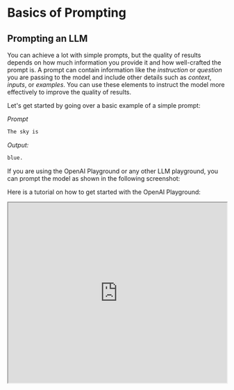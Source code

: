 # Basics of Prompting


## Prompting an LLM

You can achieve a lot with simple prompts, but the quality of results depends on how much information you provide it and how well-crafted the prompt is. A prompt can contain information like the *instruction* or *question* you are passing to the model and include other details such as *context*, *inputs*, or *examples*. You can use these elements to instruct the model more effectively to improve the quality of results.

Let's get started by going over a basic example of a simple prompt:

*Prompt*

```md
The sky is
```

*Output:*
```md
blue.
```

If you are using the OpenAI Playground or any other LLM playground, you can prompt the model as shown in the following screenshot:

<Screenshot src={INTRO1} alt="INTRO1" />

Here is a tutorial on how to get started with the OpenAI Playground:

<iframe width="100%"
  height="415px"
  src="https://www.youtube.com/embed/iwYtzPJELkk?si=irua5h_wHrkNCY0V" allow="accelerometer; autoplay; clipboard-write; encrypted-media; gyroscope; picture-in-picture"
  allowFullScreen
  />


Something to note is that when using the OpenAI chat models like `gpt-3.5-turbo` or `gpt-4`, you can structure your prompt using three different roles: `system`, `user`, and `assistant`. The system message is not required but helps to set the overall behavior of the assistant. The example above only includes a user message which you can use to directly prompt the model. For simplicity, all of the examples, except when it's explicitly mentioned, will use only the `user` message to prompt the `gpt-3.5-turbo` model. The `assistant` message in the example above corresponds to the model response. You can also define an assistant message to pass examples of the desired behavior you want. You can learn more about working with chat models [here](https://www.promptingguide.ai/models/chatgpt).

You can observe from the prompt example above that the language model responds with a sequence of tokens that make sense given the context `"The sky is"`. The output might be unexpected or far from the task you want to accomplish. In fact, this basic example highlights the necessity to provide more context or instructions on what specifically you want to achieve with the system. This is what prompt engineering is all about.

Let's try to improve it a bit:

*Prompt:*
```
Complete the sentence: 

The sky is
```

*Output:*

```
blue during the day and dark at night.
```

Is that better? Well, with the prompt above you are instructing the model to complete the sentence so the result looks a lot better as it follows exactly what you told it to do ("complete the sentence"). This approach of designing effective prompts to instruct the model to perform a desired task is what's referred to as **prompt engineering** in this guide. 

The example above is a basic illustration of what's possible with LLMs today. Today's LLMs are able to perform all kinds of advanced tasks that range from text summarization to mathematical reasoning to code generation.

## Prompt Formatting

You have tried a very simple prompt above. A standard prompt has the following format:

```
<Question>?
```

or 

```
<Instruction>
```
 
You can format this into a question answering (QA) format, which is standard in a lot of QA datasets, as follows:

```
Q: <Question>?
A: 
```

When prompting like the above, it's also referred to as *zero-shot prompting*, i.e., you are directly prompting the model for a response without any examples or demonstrations about the task you want it to achieve. Some large language models have the ability to perform zero-shot prompting but it depends on the complexity and knowledge of the task at hand and the tasks the model was trained to perform good on.

A concrete prompt example is as follows:

*Prompt*
```
Q: What is prompt engineering?
```

With some of the more recent models you can skip the "Q:" part as it is implied and understood by the model as a question answering task based on how the sequence is composed. In other words, the prompt could be simplified as follows:

*Prompt*
```
What is prompt engineering?
```


Given the standard format above, one popular and effective technique to prompting is referred to as *few-shot prompting* where you provide exemplars (i.e., demonstrations). You can format few-shot prompts as follows:

```
<Question>?
<Answer>

<Question>?
<Answer>

<Question>?
<Answer>

<Question>?

```

The QA format version would look like this:

```
Q: <Question>?
A: <Answer>

Q: <Question>?
A: <Answer>

Q: <Question>?
A: <Answer>

Q: <Question>?
A:
```

Keep in mind that it's not required to use the QA format. The prompt format depends on the task at hand. For instance, you can perform a simple classification task and give exemplars that demonstrate the task as follows:

*Prompt:*
```
This is awesome! // Positive
This is bad! // Negative
Wow that movie was rad! // Positive
What a horrible show! //
```

*Output:*
```
Negative
```

Few-shot prompts enable in-context learning, which is the ability of language models to learn tasks given a few demonstrations. We discuss zero-shot prompting and few-shot prompting more extensively in upcoming sections.

<Callout type= "info" emoji="🎓">
Learn more about advanced prompting methods in our new AI courses. [Join now!](https://dair-ai.thinkific.com/)

Use code PROMPTING20 to get an extra 20% off.
</Callout>